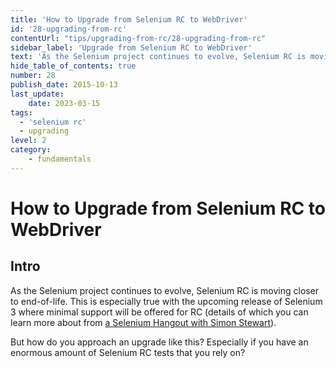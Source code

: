 ```yaml
---
title: 'How to Upgrade from Selenium RC to WebDriver'
id: '28-upgrading-from-rc'
contentUrl: "tips/upgrading-from-rc/28-upgrading-from-rc"
sidebar_label: 'Upgrade from Selenium RC to WebDriver'
text: 'As the Selenium project continues to evolve, Selenium RC is moving closer to end-of-life. This is especially true with the upcoming release of Selenium 3 where minimal support will be offered for RC'
hide_table_of_contents: true
number: 28
publish_date: 2015-10-13
last_update:
    date: 2023-03-15
tags:
  - 'selenium rc'
  - upgrading
level: 2
category:
    - fundamentals
---
```


# How to Upgrade from Selenium RC to WebDriver

## Intro

As the Selenium project continues to evolve, Selenium RC is moving closer to end-of-life. This is especially
true with the upcoming release of Selenium 3 where minimal support will be offered for RC (details of which you
can learn more about from [a Selenium Hangout with Simon Stewart](https://www.selenium.dev/blog/2013/selenium-hangout-2-recap/)).

But how do you approach an upgrade like this? Especially if you have an enormous amount of Selenium RC tests that you rely on?


<DropdownMarkdown folderName='28-upgrading-from-rc' />

